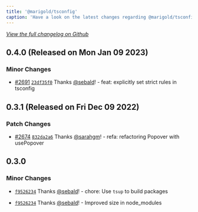 ```yaml
---
title: '@marigold/tsconfig'
caption: 'Have a look on the latest changes regarding @marigold/tsconfig'
---
```


_[View the full changelog on Github](https://github.com/marigold-ui/marigold/blob/main/config/tsconfig/CHANGELOG.md)_

## 0.4.0 (Released on Mon Jan 09 2023)

### Minor Changes

- [#2691](https://github.com/marigold-ui/marigold/pull/2691) [`23df35f0`](https://github.com/marigold-ui/marigold/commit/23df35f0869dfbf7cc7a921cdfd44ef1915e90fb) Thanks [@sebald](https://github.com/sebald)! - feat: explicitly set strict rules in tsconfig

## 0.3.1 (Released on Fri Dec 09 2022)

### Patch Changes

- [#2674](https://github.com/marigold-ui/marigold/pull/2674) [`832da2a6`](https://github.com/marigold-ui/marigold/commit/832da2a69f9bad5adcbcc57cba3cb215dfaa51e2) Thanks [@sarahgm](https://github.com/sarahgm)! - refa: refactoring Popover with usePopover

## 0.3.0

### Minor Changes

- [`f9526234`](https://github.com/marigold-ui/marigold/commit/f9526234257a149b12c14191a524691470da3942) Thanks [@sebald](https://github.com/sebald)! - chore: Use `tsup` to build packages

- [`f9526234`](https://github.com/marigold-ui/marigold/commit/f9526234257a149b12c14191a524691470da3942) Thanks [@sebald](https://github.com/sebald)! - Improved size in node_modules

